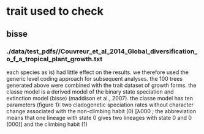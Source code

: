# trait used to check
## bisse
### ./data/test_pdfs//Couvreur_et_al_2014_Global_diversification_o_f_a_tropical_plant_growth.txt
each species as is) had little effect on the results. we therefore used the generic level coding approach for subsequent analyses. the 100 trees generated above were combined with the trait dataset of growth forms. the classe model is a derived model of the binary state speciation and extinction model (bisse) (maddison et al., 2007). the classe model has ten parameters (figure 1): two cladogenetic speciation rates without character change associated with the non-climbing habit (0) [λ000 ; the abbreviation means that one lineage with state 0 gives two lineages with state 0 and 0 (000)] and the climbing habit (1)

